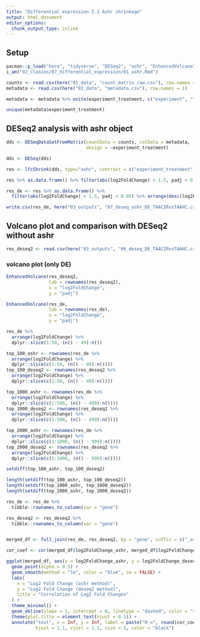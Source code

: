 ```yaml
---
title: "Differential expression 2.1 Ashr shrinkage"
output: html_document
editor_options: 
  chunk_output_type: inline
---
```


## Setup

```r
pacman::p_load("here", "tidyverse", "DESeq2", "ashr", "EnhancedVolcano")
i_am("02_classes/07_differential_expression/01_ashr.Rmd")
```

```r
counts <- read.csv(here("01_data", "count_matrix_raw.csv"), row.names = 1)
metadata <- read.csv(here("01_data", "metadata.csv"), row.names = 1)
```

```r
metadata <- metadata %>% unite(experiment_treatment, c("experiment", "treatment"))

unique(metadata$experiment_treatment)

```

## DESeq2 analysis with ashr object

```r
dds <- DESeqDataSetFromMatrix(countData = counts, colData = metadata,
                              design = ~experiment_treatment)

dds <- DESeq(dds)
```

```r
res <- lfcShrink(dds, type="ashr", contrast = c("experiment_treatment", "TAA_CIR", "TAA_HC"))

res %>% as.data.frame() %>% filter(abs(log2FoldChange) > 1.5, padj < 0.05) %>% arrange(desc(log2FoldChange))

res_de <- res %>% as.data.frame() %>% 
  filter(abs(log2FoldChange) > 1.5, padj < 0.05) %>% arrange(desc(log2FoldChange))

write.csv(res_de, here("03_outputs", "07_deseq_ashr_DE_TAACIRvsTAAHC.csv"))
```

## Volcano plot and comparison with DESeq2 without ashr

```r
res_deseq2 <- read.csv(here("03_outputs", "06_deseq_DE_TAACIRvsTAAHC.csv"), row.names = 1)
```

### volcano plot (only DE)
```r
EnhancedVolcano(res_deseq2,
                lab = rownames(res_deseq2),
                x = "log2FoldChange",
                y = "padj")

EnhancedVolcano(res_de,
                lab = rownames(res_de),
                x = "log2FoldChange",
                y = "padj")
```

```r
res_de %>%
  arrange(log2FoldChange) %>%
  dplyr::slice(1:50, (n() - 49):n())
```


```r
top_100_ashr <- rownames(res_de %>%
  arrange(log2FoldChange) %>%
  dplyr::slice(c(1:50, (n() - 49):n())))
top_100_deseq2 <- rownames(res_deseq2 %>%
  arrange(log2FoldChange) %>%
  dplyr::slice(c(1:50, (n() - 49):n())))

top_1000_ashr <- rownames(res_de %>%
  arrange(log2FoldChange) %>%
  dplyr::slice(c(1:500, (n() - 499):n())))
top_1000_deseq2 <- rownames(res_deseq2 %>%
  arrange(log2FoldChange) %>%
  dplyr::slice(c(1:500, (n() - 499):n())))

top_2000_ashr <- rownames(res_de %>%
  arrange(log2FoldChange) %>%
  dplyr::slice(c(1:1000, (n() - 999):n())))
top_2000_deseq2 <- rownames(res_deseq2 %>%
  arrange(log2FoldChange) %>%
  dplyr::slice(c(1:1000, (n() - 999):n())))
```

```r
setdiff(top_100_ashr, top_100_deseq2)

length(setdiff(top_100_ashr, top_100_deseq2))
length(setdiff(top_1000_ashr, top_1000_deseq2))
length(setdiff(top_2000_ashr, top_2000_deseq2))
```
```r
res_de <- res_de %>%
  tibble::rownames_to_column(var = "gene")

res_deseq2 <- res_deseq2 %>%
  tibble::rownames_to_column(var = "gene")


merged_df <- full_join(res_de, res_deseq2, by = "gene", suffix = c("_ashr", "_deseq2"))

cor_coef <- cor(merged_df$log2FoldChange_ashr, merged_df$log2FoldChange_deseq2, use = "complete.obs")
```

```r
ggplot(merged_df, aes(x = log2FoldChange_ashr, y = log2FoldChange_deseq2)) +
  geom_point(alpha = 0.5) +
  geom_smooth(method = "lm", color = "blue", se = FALSE) +
  labs(
    x = "Log2 Fold Change (ashr method)",
    y = "Log2 Fold Change (deseq2 method)",
    title = "Correlation of Log2 Fold Changes"
  ) +
  theme_minimal() +
  geom_abline(slope = 1, intercept = 0, linetype = "dashed", color = "red") +
  theme(plot.title = element_text(hjust = 0.5)) + 
  annotate("text", x = Inf, y = Inf, label = paste("R =", round(cor_coef, 2)), 
           hjust = 1.1, vjust = 1.1, size = 5, color = "black")
```


